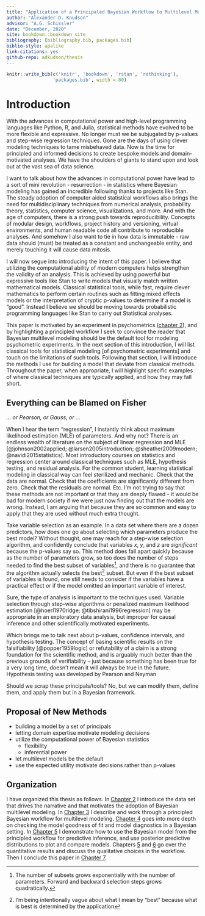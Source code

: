 ```yaml
---
title: "Application of a Principaled Bayesian Workflow to Multilevel Modeling"
author: "Alexander D. Knudson"
advisor: "A.G. Schissler"
date: "December, 2020"
site: bookdown::bookdown_site
bibliography: [bibliography.bib, packages.bib]
biblio-style: apalike
link-citations: yes
github-repo: adkudson/thesis
---
```


```r
knitr::write_bib(c('knitr', 'bookdown', 'rstan', 'rethinking'), 
                 'packages.bib', width = 80)
```

# Introduction {#intro}

With the advances in computational power and high-level programming languages like Python, R, and Julia, statistical methods have evolved to be more flexible and expressive. No longer must we be subjugated by p-values and step-wise regression techniques. Gone are the days of using clever modeling techniques to tame misbehaved data. Now is the time for principled and informed decisions to create bespoke models and domain-motivated analyses. We have the shoulders of giants to stand upon and look out at the vast sea of data science.

I want to talk about how the advances in computational power have lead to a sort of mini revolution - resurrection - in statistics where Bayesian modeling has gained an incredible following thanks to projects like Stan. The steady adoption of computer aided statistical workflows also brings the need for multidisciplinary techniques from numerical analysis, probability theory, statistics, computer science, visualizations, and more. And with the age of computers, there is a strong push towards reproducibility. Concepts of modular design, workflows, project history and versioning, virtual environments, and human readable code all contribute to reproducible analyses. And somehow I also want to tie in how data is immutable - raw data should (must) be treated as a constant and unchangeable entity, and merely touching it will cause data mitosis.

I will now segue into introducing the intent of this paper. I believe that utilizing the computational ability of modern computers helps strengthen the validity of an analysis. This is achieved by using powerful but expressive tools like Stan to write models that visually match written mathematical models. Classical statistical tools, while fast, require clever mathematics to perform certain routines such as fitting mixed effects models or the interpretation of cryptic p-values to determine if a model is "good". Instead I believe we should be moving towards probabilistic programming languages like Stan to carry out Statistical analyses.

This paper is motivated by an experiment in psychometrics ([chapter 2](#motivating-data)), and by highlighting a principled workflow I seek to convince the reader that Bayesian multilevel modeling should be the default tool for modeling psychometric experiments. In the next section of this introduction, I will list classical tools for statistical modeling [of psychometric experiments] and touch on the limitations of such tools. Following that section, I will introduce the methods I use for building a model that deviate from classical methods. Throughout the paper, when appropriate, I will highlight specific examples of where classical techniques are typically applied, and how they may fall short.

## Everything can be Blamed on Fisher {#ch010-classical-methods}

*... or Pearson, or Gauss, or ...*

When I hear the term "regression", I instantly think about maximum likelihood estimation (MLE) of parameters. And why not? There is an endless wealth of literature on the subject of linear regression and MLE [@johnson2002applied; @larsen2005introduction; @sheather2009modern; @navidi2015statistics]. Most introductory courses on statistics and regression center around classical techniques such as MLE, hypothesis testing, and residual analysis. For the common student, learning statistical modeling in classical way can feel sterilized and mechanic. Check that the data are normal. Check that the coefficients are significantly different from zero. Check that the residuals are normal. Etc. I'm not trying to say that these methods are not important or that they are deeply flawed - it would be bad for modern society if we were just now finding out that the models are wrong. Instead, I am arguing that because they are so common and easy to apply that they are used without much extra thought.

Take variable selection as an example. In a data set where there are a dozen predictors, how does one go about selecting which parameters produce the best model? Without thought, one may reach for a step-wise selection algorithm, and confidently conclude that variables $x$, $y$, and $z$ are *significant* because the p-values say so. This method does fall apart quickly because as the number of parameters grow, so too does the number of steps needed to find the best subset of variables^[The number of subsets grows exponentially with the number of parameters. Forward and backward selection steps grows quadratically.], and there is no guarantee that the algorithm actually selects the best^[I'm being intentionally vague about what I mean by "best" because what is best is determined by the application] subset. But even if the best subset of variables is found, one still needs to consider if the variables have a practical effect or if the model omitted an important variable of interest.

Sure, the type of analysis is important to the techniques used. Variable selection through step-wise algorithms or penalized maximum likelihood estimation [@hoerl1970ridge; @tibshirani1996regression] may be appropriate in an exploratory data analysis, but improper for causal inference and other scientifically motivated experiments.

<!-- TODO -->

Which brings me to talk next about p-values, confidence intervals, and hypothesis testing. The concept of basing scientific results on the falsifiability [@popper1959logic] or refutability of a claim is a strong foundation for the scientific method, and is arguably much better than the previous grounds of verifiability -- just because something has been true for a very long time, doesn't mean it will always be true in the future. Hypothesis testing was developed by Pearson and Neyman

Should we scrap these principals/tools? No, but we can modify them, define them, and apply them but in a Bayesian framework.

<!-- End TODO -->

## Proposal of New Methods {#ch010-new-methods}

<!-- TODO -->

- building a model by a set of principals
- letting domain expertise motivate modeling decisions
- utilize the computational power of Bayesian statistics
  - flexibility
  - inferential power
- let multilevel models be the default
- use the expected utility motivate decisions rather than p-values

<!-- End TODO -->

## Organization {#ch010-organization}

I have organized this thesis as follows. In [Chapter 2](#motivating-data) I introduce the data set that drives the narrative and that motivates the adoption of Bayesian multilevel modeling. In [Chapter 3](#workflow) I describe and work through a principled Bayesian workflow for multilevel modeling. [Chapter 4](#model-checking) goes into more depth on checking the model goodness of fit and model diagnostics in a Bayesian setting. In [Chapter 5](#predictive-inference) I demonstrate how to use the Bayesian model from the principled workflow for predictive inference, and use posterior predictive distributions to plot and compare models. Chapters [5](#) and [6](#) go over the quantitative results and discuss the qualitative choices in the workflow. Then I conclude this paper in [Chapter 7](#conclusion).
